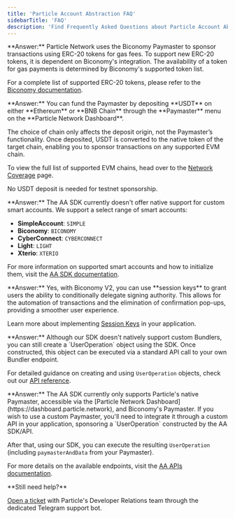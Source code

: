 ```yaml
---
title: 'Particle Account Abstraction FAQ'
sidebarTitle: 'FAQ'
description: 'Find Frequently Asked Questions about Particle Account Abstraction.'
---
```


<AccordionGroup>

<Accordion title="How can I support new ERC-20 tokens for Gas payments?" icon="gas-pump">
  **Answer:** Particle Network uses the Biconomy Paymaster to sponsor transactions using ERC-20 tokens for gas fees. To support new ERC-20 tokens, it is dependent on Biconomy's integration. The availability of a token for gas payments is determined by Biconomy's supported token list.

  <Note>For a complete list of supported ERC-20 tokens, please refer to the [Biconomy documentation](https://docs.biconomy.io/supportedNetworks#supported-tokens).</Note>
</Accordion>

<Accordion title="On which chains can I fund the Paymaster?" icon="filter-circle-dollar">
  **Answer:** You can fund the Paymaster by depositing **USDT** on either **Ethereum** or **BNB Chain** through the **Paymaster** menu on the **Particle Network Dashboard**. 
  
  The choice of chain only affects the deposit origin, not the Paymaster’s functionality. Once deposited, USDT is converted to the native token of the target chain, enabling you to sponsor transactions on any supported EVM chain. 

  To view the full list of supported EVM chains, head over to the [Network Coverage](/guides/network-coverage) page.
  
  <Note>No USDT deposit is needed for testnet sponsorship.</Note>
</Accordion>

<Accordion title="Can I use a custom smart account?" icon="file-user">
  **Answer:** The AA SDK currently doesn't offer native support for custom smart accounts. We support a select range of smart accounts:

  - **SimpleAccount**: `SIMPLE`
  - **Biconomy**: `BICONOMY`
  - **CyberConnect**: `CYBERCONNECT`
  - **Light**: `LIGHT`
  - **Xterio**: `XTERIO`

  <Tip>For more information on supported smart accounts and how to initialize them, visit the [AA SDK documentation](/api-reference/aa/sdks/desktop/web#initialization).</Tip>
</Accordion>

<Accordion title="Can I automate transactions and/or remove confirmation pop-ups?" icon="robot">
  **Answer:** Yes, with Biconomy V2, you can use **session keys** to grant users the ability to conditionally delegate signing authority. This allows for the automation of transactions and the elimination of confirmation pop-ups, providing a smoother user experience.

  <Note>Learn more about implementing [Session Keys](/guides/integrations/aa/keys) in your application.</Note>
</Accordion>

<Accordion title="How do I use a custom Bundler?" icon="box">
  **Answer:** Although our SDK doesn't natively support custom Bundlers, you can still create a `UserOperation` object using the SDK. Once constructed, this object can be executed via a standard API call to your own Bundler endpoint.

  <Tip>For detailed guidance on creating and using `UserOperation` objects, check out our [API reference](/api-reference/aa/rpc/createuserop).</Tip>
</Accordion>

<Accordion title="How do I use a custom Paymaster?" icon="money-bill">
  **Answer:** The AA SDK currently only supports Particle's native Paymaster, accessible via the [Particle Network Dashboard](https://dashboard.particle.network), and Biconomy's Paymaster. If you wish to use a custom Paymaster, you'll need to integrate it through a custom API in your application, sponsoring a `UserOperation` constructed by the AA SDK/API. 
  
 After that, using our SDK, you can execute the resulting `UserOperation` (including `paymasterAndData` from your Paymaster).

  <Tip>For more details on the available endpoints, visit the [AA APIs documentation](/api-reference/aa/introduction).</Tip>
</Accordion>

</AccordionGroup>

<Note>
**Still need help?**

[Open a ticket](https://t.me/particle_developer_bot) with Particle's Developer Relations team through the dedicated Telegram support bot.
</Note>
